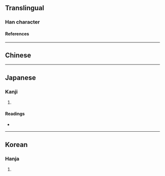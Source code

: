 {{character info/new}}
==Translingual==

===Han character===
{{Han char|rn=99|rad=甘|as=06|sn=11|four=42764|canj=TMHJR|ids=⿰甘舌}}

====References====
{{Han ref|kx=0754.110|dkj=21655|dj=1161.050|hdz=42414.100|uh=751B}}

----

==Chinese==
{{zh-see|甜|v}}

----

==Japanese==

===Kanji===
{{ja-kanji|grade=|rs=甘06}}

# {{defn|lang=ja|sort=甘06}}

====Readings====
* {{ja-readings|on=[[てん]] (ten)|kun=[[うまい]] (umai)|nanori=}}

----

==Korean==

===Hanja===
{{ko-hanja|hangeul=첨|eumhun=|rv=cheom|mr=ch'ŏm|y=chem}}

# {{defn|lang=ko|sort=甘06}}